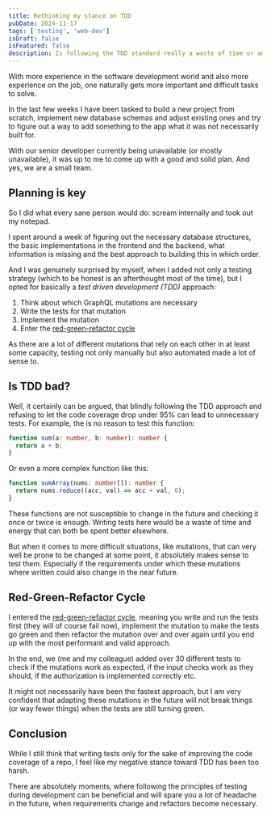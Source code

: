 ```yaml
---
title: Rethinking my stance on TDD
pubDate: 2024-11-17
tags: ['testing', 'web-dev']
isDraft: false
isFeatured: false
description: Is following the TDD standard really a waste of time or am I just wrong?
---
```


With more experience in the software development world and also more experience on the job, one naturally gets more important and difficult tasks to solve.

In the last few weeks I have been tasked to build a new project from scratch, implement new database schemas and adjust existing ones and try to figure out a way to add something to the app what it was not necessarily built for.

With our senior developer currently being unavailable (or mostly unavailable), it was up to me to come up with a good and solid plan. And yes, we are a small team.

## Planning is key

So I did what every sane person would do: scream internally and took out my notepad.

I spent around a week of figuring out the necessary database structures, the basic implementations in the frontend and the backend, what information is missing and the best approach to building this in which order.

And I was genuinely surprised by myself, when I added not only a testing strategy (which to be honest is an afterthought most of the time), but I opted for basically a *test driven development (TDD)* approach:

1. Think about which GraphQL mutations are necessary
2. Write the tests for that mutation
3. Implement the mutation
4. Enter the [red-green-refactor cycle](#red-green-refactor-cycle)

As there are a lot of different mutations that rely on each other in at least some capacity, testing not only manually but also automated made a lot of sense to.

## Is TDD bad?

Well, it certainly can be argued, that blindly following the TDD approach and refusing to let the code coverage drop under 95% can lead to unnecessary tests. For example, the is no reason to test this function:

```ts
function sum(a: number, b: number): number {
  return a + b;
}
```

Or even a more complex function like this:

```ts
function sumArray(nums: number[]): number {
  return nums.reduce((acc, val) => acc + val, 0);
}
```

These functions are not susceptible to change in the future and checking it once or twice is enough. Writing tests here would be a waste of time and energy that can both be spent better elsewhere.

But when it comes to more difficult situations, like mutations, that can very well be prone to be changed at some point, it absolutely makes sense to test them. Especially if the requirements under which these mutations where written could also change in the near future.

## Red-Green-Refactor Cycle

I entered the [red-green-refactor cycle](https://www.codecademy.com/article/tdd-red-green-refactor), meaning you write and run the tests first (they will of course fail now), implement the mutation to make the tests go green and then refactor the mutation over and over again until you end up with the most performant and valid approach.

In the end, we (me and my colleague) added over 30 different tests to check if the mutations work as expected, if the input checks work as they should, if the authorization is implemented correctly etc.

It might not necessarily have been the fastest approach, but I am very confident that adapting these mutations in the future will not break things (or way fewer things) when the tests are still turning green.

## Conclusion

While I still think that writing tests only for the sake of improving the code coverage of a repo, I feel like my negative stance toward TDD has been too harsh.

There are absolutely moments, where following the principles of testing during development can be beneficial and will spare you a lot of headache in the future, when requirements change and refactors become necessary.
